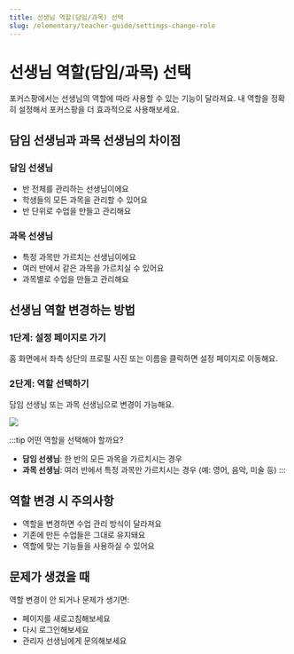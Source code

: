 ```yaml
---
title: 선생님 역할(담임/과목) 선택
slug: /elementary/teacher-guide/settings-change-role
---
```



# 선생님 역할(담임/과목) 선택

포커스팡에서는 선생님의 역할에 따라 사용할 수 있는 기능이 달라져요. 내 역할을 정확히 설정해서 포커스팡을 더 효과적으로 사용해보세요.

## 담임 선생님과 과목 선생님의 차이점

### 담임 선생님

- 반 전체를 관리하는 선생님이에요
- 학생들의 모든 과목을 관리할 수 있어요
- 반 단위로 수업을 만들고 관리해요

### 과목 선생님

- 특정 과목만 가르치는 선생님이에요
- 여러 반에서 같은 과목을 가르치실 수 있어요
- 과목별로 수업을 만들고 관리해요

## 선생님 역할 변경하는 방법

### 1단계: 설정 페이지로 가기

홈 화면에서 좌측 상단의 프로필 사진 또는 이름을 클릭하면 설정 페이지로 이동해요.

### 2단계: 역할 선택하기

담임 선생님 또는 과목 선생님으로 변경이 가능해요.

<Image src="/img/kr/elementary/teacher/10-02.jpg" size="lg" />

:::tip 어떤 역할을 선택해야 할까요?

- **담임 선생님**: 한 반의 모든 과목을 가르치시는 경우
- **과목 선생님**: 여러 반에서 특정 과목만 가르치시는 경우 (예: 영어, 음악, 미술 등)
  :::

## 역할 변경 시 주의사항

- 역할을 변경하면 수업 관리 방식이 달라져요
- 기존에 만든 수업들은 그대로 유지돼요
- 역할에 맞는 기능들을 사용하실 수 있어요

## 문제가 생겼을 때

역할 변경이 안 되거나 문제가 생기면:

- 페이지를 새로고침해보세요
- 다시 로그인해보세요
- 관리자 선생님에게 문의해보세요
